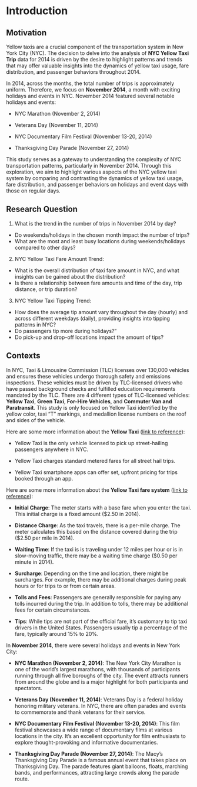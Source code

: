 # Introduction


## Motivation
Yellow taxis are a crucial component of the transportation system in New York City (NYC). The decision to delve into the analysis of **NYC Yellow Taxi Trip** data for 2014 is driven by the desire to highlight patterns and trends that may offer valuable insights into the dynamics of yellow taxi usage, fare distribution, and passenger behaviors throughout 2014.

In 2014, across the months, the total number of trips is approximately uniform. Therefore, we focus on **November 2014**, a month with exciting holidays and events in NYC. November 2014 featured several notable holidays and events:

* NYC Marathon (November 2, 2014)

* Veterans Day (November 11, 2014)

* NYC Documentary Film Festival (November 13-20, 2014)

* Thanksgiving Day Parade (November 27, 2014)

This study serves as a gateway to understanding the complexity of NYC transportation patterns, particularly in November 2014. Through this exploration, we aim to highlight various aspects of the NYC yellow taxi system by comparing and contrasting the dynamics of yellow taxi usage, fare distribution, and passenger behaviors on holidays and event days with those on regular days.


## Research Question
1. What is the trend in the number of trips in November 2014 by day?
* Do weekends/holidays in the chosen month impact the number of trips?
* What are the most and least busy locations during weekends/holidays compared to other days?

2. NYC Yellow Taxi Fare Amount Trend:
* What is the overall distribution of taxi fare amount in NYC, and what insights can be gained about the distribution?
* Is there a relationship between fare amounts and time of the day, trip distance, or trip duration?

3. NYC Yellow Taxi Tipping Trend:
* How does the average tip amount vary throughout the day (hourly) and across different weekdays (daily), providing insights into tipping patterns in NYC?
* Do passengers tip more during holidays?"
* Do pick-up and drop-off locations impact the amount of tips?


## Contexts
In NYC, Taxi & Limousine Commission (TLC) licenses over 130,000 vehicles and ensures these vehicles undergo thorough safety and emissions inspections. These vehicles must be driven by TLC-licensed drivers who have passed background checks and fulfilled education requirements mandated by the TLC. There are 4 different types of TLC-licensed vehicles: **Yellow Taxi**, **Green Taxi**, **For-Hire Vehicles**, and **Commuter Van and Paratransit**. This study is only focused on Yellow Taxi identified by the yellow color, taxi "T" markings, and medallion license numbers on the roof and sides of the vehicle.

Here are some more information about the **Yellow Taxi** ([link to reference](https://www.nyc.gov/site/tlc/passengers/your-ride.page)):

* Yellow Taxi is the only vehicle licensed to pick up street-hailing passengers anywhere in NYC.

* Yellow Taxi charges standard metered fares for all street hail trips.

* Yellow Taxi smartphone apps can offer set, upfront pricing for trips booked through an app.

Here are some more information about the **Yellow Taxi fare system** ([link to reference](https://www.nyc.gov/site/tlc/passengers/taxi-fare.page)):

* **Initial Charge**: The meter starts with a base fare when you enter the taxi. This initial charge is a fixed amount ($2.50 in 2014).

* **Distance Charge**: As the taxi travels, there is a per-mile charge. The meter calculates this based on the distance covered during the trip ($2.50 per mile in 2014).

* **Waiting Time**: If the taxi is is traveling under 12 miles per hour or is in slow-moving traffic, there may be a waiting time charge ($0.50 per minute in 2014).

* **Surcharge**: Depending on the time and location, there might be surcharges. For example, there may be additional charges during peak hours or for trips to or from certain areas.

* **Tolls and Fees**: Passengers are generally responsible for paying any tolls incurred during the trip. In addition to tolls, there may be additional fees for certain circumstances.

* **Tips**: While tips are not part of the official fare, it's customary to tip taxi drivers in the United States. Passengers usually tip a percentage of the fare, typically around 15% to 20%.


In **November 2014**, there were several holidays and events in New York City:

* **NYC Marathon (November 2, 2014)**: The New York City Marathon is one of the world's largest marathons, with thousands of participants running through all five boroughs of the city. The event attracts runners from around the globe and is a major highlight for both participants and spectators.

* **Veterans Day (November 11, 2014)**: Veterans Day is a federal holiday honoring military veterans. In NYC, there are often parades and events to commemorate and thank veterans for their service.

* **NYC Documentary Film Festival (November 13-20, 2014)**: This film festival showcases a wide range of documentary films at various locations in the city. It's an excellent opportunity for film enthusiasts to explore thought-provoking and informative documentaries.

* **Thanksgiving Day Parade (November 27, 2014)**: The Macy's Thanksgiving Day Parade is a famous annual event that takes place on Thanksgiving Day. The parade features giant balloons, floats, marching bands, and performances, attracting large crowds along the parade route.


